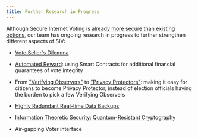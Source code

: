 ```yaml
---
title: Further Research in Progress
---
```


Although Secure Internet Voting is [already more secure than existing options](/compare), our team has ongoing research in progress to further strengthen different aspects of SIV:

- [Vote Seller's Dilemma](/research-in-progress/vote-sellers-dilemma)

- [Automated Reward](/research-in-progress/automated-reward): using Smart Contracts for additional financial guarantees of vote integrity

- From ["Verifying Observers"](/verifiability/verifying-observers) to ["Privacy Protectors"](/research-in-progress/privacy-protectors): making it easy for citizens to become Privacy Protector, instead of election officials having the burden to pick a few Verifying Observers

- [Highly Redundant Real-time Data Backups](/research-in-progress/data-backups)

- [Information Theoretic Security: Quantum-Resistant Cryptography](/research-in-progress/information-theoretic-security)

- Air-gapping Voter interface

